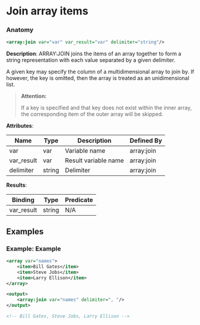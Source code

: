 # Join array items

### Anatomy

```xml
<array:join var="var" var_result="var" delimiter="string"/>
```

 **Description**:
 ARRAY:JOIN joins the items of an array together to form a string representation with each value separated by a given delimiter.

A given key may specify the column of a multidimensional array to join by. If however, the key is omitted, then the array is treated as an unidimensional list.


> **Attention:**
>
> If a key is specified and that key does not exist within the inner array, the corresponding item of the outer array will be skipped.

**Attributes**:

| Name | Type | Description | Defined By |
| ---- | ---- | ----------- | ---------- |
| var | var | Variable name | array:join |
| var_result | var | Result variable name | array:join |
| delimiter | string | Delimiter | array:join |


**Results**:

| Binding | Type | Predicate |
| ------- | ---- | --------- |
| var_result | string | N/A |


## Examples

### Example: Example

```xml
<array var="names">
	<item>Bill Gates</item>
	<item>Steve Jobs</item>
	<item>Larry Ellison</item>
</array>

<output>
	<array:join var="names" delimiter=", "/>
</output>

<!-- Bill Gates, Steve Jobs, Larry Ellison -->
```

